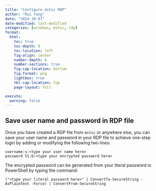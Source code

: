 ```yaml
---
title: "Configure mstsc RDP"
author: "Rui Yang"
date: "2024-10-07"
date-modified: last-modified
categories: [windows, mstsc, rdp]
format:
  html:
    toc: true
    toc-depth: 6
    toc-location: left
    fig-align: center
    number-depth: 6
    number-sections: true
    fig-cap-location: bottom
    fig-format: png
    lightbox: true
    tbl-cap-location: top
    page-layout: full

execute:
  warning: false
---
```


## Save user name and password in RDP file

Once you have created a RDP file from `mstsc` or anywhere else, you can save your user name and password in your RDP file to achieve one-step login by adding or modifying the following two lines:

```
username:s:<type your user name here>
password 51:b:<type your encrypted password here>
```

The encrypted password can be generated from your literal password in PowerShell by typing the command:

```
("<type your literal password here>" | ConvertTo-SecureString -AsPlainText -Force) | ConvertFrom-SecureString
```
